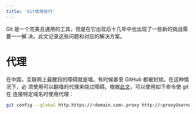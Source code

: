 ```yaml
---
title: 'Git使用技巧'
---
```


Git 是一个完美且通用的工具，但是在它出现后十几年中也出现了一些新的挑战需要一一解
决。此文记录这些问题和对应的解决方案。

# 代理

在中国，互联网上最醒目的障碍就是墙。有时候甚至 GitHub 都被封锁。在这种情况下，必
须使用可以翻墙的代理来绕过障碍。根据[此文][git-proxy]，可以使用如下命令使 git 在
连接特定域名时使用代理：

```bash
git config --global http.https://<domain.com>.proxy http://<proxyUsername:proxyPassword@proxy.server.com:port>
```

[git-proxy]: https://gist.github.com/evantoli/f8c23a37eb3558ab8765
